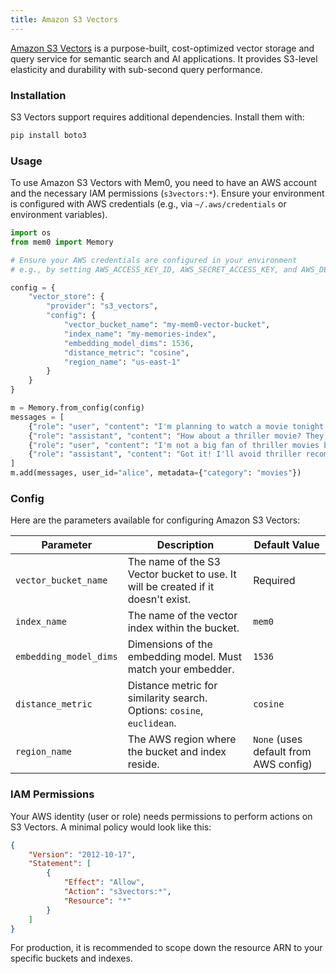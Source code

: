 ```yaml
---
title: Amazon S3 Vectors
---
```


[Amazon S3 Vectors](https://aws.amazon.com/s3/features/vectors/) is a purpose-built, cost-optimized vector storage and query service for semantic search and AI applications. It provides S3-level elasticity and durability with sub-second query performance.

### Installation

S3 Vectors support requires additional dependencies. Install them with:

```bash
pip install boto3
```

### Usage

To use Amazon S3 Vectors with Mem0, you need to have an AWS account and the necessary IAM permissions (`s3vectors:*`). Ensure your environment is configured with AWS credentials (e.g., via `~/.aws/credentials` or environment variables).

```python
import os
from mem0 import Memory

# Ensure your AWS credentials are configured in your environment
# e.g., by setting AWS_ACCESS_KEY_ID, AWS_SECRET_ACCESS_KEY, and AWS_DEFAULT_REGION

config = {
    "vector_store": {
        "provider": "s3_vectors",
        "config": {
            "vector_bucket_name": "my-mem0-vector-bucket",
            "index_name": "my-memories-index",
            "embedding_model_dims": 1536,
            "distance_metric": "cosine",
            "region_name": "us-east-1"
        }
    }
}

m = Memory.from_config(config)
messages = [
    {"role": "user", "content": "I'm planning to watch a movie tonight. Any recommendations?"},
    {"role": "assistant", "content": "How about a thriller movie? They can be quite engaging."},
    {"role": "user", "content": "I'm not a big fan of thriller movies but I love sci-fi movies."},
    {"role": "assistant", "content": "Got it! I'll avoid thriller recommendations and suggest sci-fi movies in the future."}
]
m.add(messages, user_id="alice", metadata={"category": "movies"})
```

### Config

Here are the parameters available for configuring Amazon S3 Vectors:

| Parameter              | Description                                                          | Default Value |
| ---------------------- | -------------------------------------------------------------------- | ------------- |
| `vector_bucket_name`   | The name of the S3 Vector bucket to use. It will be created if it doesn't exist. | Required      |
| `index_name`           | The name of the vector index within the bucket.                        | `mem0`        |
| `embedding_model_dims` | Dimensions of the embedding model. Must match your embedder.         | `1536`        |
| `distance_metric`      | Distance metric for similarity search. Options: `cosine`, `euclidean`. | `cosine`      |
| `region_name`          | The AWS region where the bucket and index reside.                    | `None` (uses default from AWS config) |

### IAM Permissions

Your AWS identity (user or role) needs permissions to perform actions on S3 Vectors. A minimal policy would look like this:

```json
{
    "Version": "2012-10-17",
    "Statement": [
        {
            "Effect": "Allow",
            "Action": "s3vectors:*",
            "Resource": "*"
        }
    ]
}
```

For production, it is recommended to scope down the resource ARN to your specific buckets and indexes.